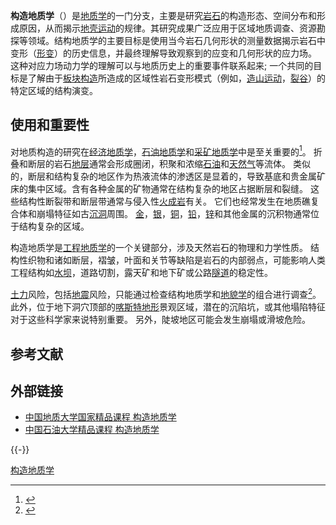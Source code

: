 '''构造地质学'''（{{lang-en|Structural geology}}）是[[地质学|地质学]]的一门分支，主要是研究[[岩石|岩石]]的构造形态、空间分布和形成原因，从而揭示[[地壳运动|地壳运动]]的规律。其研究成果广泛应用于区域地质调查、资源勘探等领域。结构地质学的主要目标是使用当今岩石几何形状的测量数据揭示岩石中变形（[[形变|形变]]）的历史信息，并最终理解导致观察到的应变和几何形状的应力场。 这种对应力场动力学的理解可以与地质历史上的重要事件联系起来; 一个共同的目标是了解由于[[板块构造|板块构造]]所造成的区域性岩石变形模式（例如，[[造山运动|造山运动]]，[[裂谷|裂谷]]）的特定区域的结构演变。

== 使用和重要性 ==
对地质构造的研究在[[经济地质学|经济地质学]]，[[石油地质学|石油地质学]]和[[采矿业|采矿地质学]]中是至关重要的<ref>{{cite book|last=Russell|first=William L|title=Structural Geology for Petroleum Geologists|publisher=McGraw-Hill|location=New York|year=1955|pages=1|chapter=1. Introduction|url=https://www.questia.com/PM.qst?a=o&docId=11442903|access-date=2018-05-13|archive-date=2009-07-03|archive-url=https://web.archive.org/web/20090703232818/http://www.questia.com/PM.qst?a=o&docId=11442903|dead-url=no}}</ref>。 折叠和断层的岩石[[地层|地层]]通常会形成圈闭，积聚和浓缩[[石油|石油]]和[[天然气|天然气]]等流体。 类似的，断层和结构复杂的地区作为热液流体的渗透区是显着的，导致基底和贵金属矿床的集中区域。含有各种金属的矿物通常在结构复杂的地区占据断层和裂缝。 这些结构性断裂带和断层带通常与侵入性[[火成岩|火成岩]]有关。 它们也经常发生在地质礁复合体和崩塌特征如古[[沉洞|沉洞]]周围。 [[金|金]]，[[银|银]]，[[铜|铜]]，[[铅|铅]]，[[锌|锌]]和其他金属的沉积物通常位于结构复杂的区域。

构造地质学是[[工程地质学|工程地质学]]的一个关键部分，涉及天然岩石的物理和力学性质。 结构性织物和诸如断层，褶皱，叶面和关节等缺陷是岩石的内部弱点，可能影响人类工程结构如[[水坝|水坝]]，道路切割，露天矿和地下矿或公路[[隧道|隧道]]的稳定性。

[[土力工程|土力]]风险，包括[[地震|地震]]风险，只能通过检查结构地质学和[[地貌学|地貌学]]的组合进行调查<ref>{{cite web|url=http://pubs.usgs.gov/gip/dynamic/tectonics.html|title=Plate tectonics and people|work=USGS|access-date=2018-05-15|archive-date=2016-06-01|archive-url=https://web.archive.org/web/20160601184552/http://pubs.usgs.gov/gip/dynamic/tectonics.html|dead-url=no}}</ref>。 此外，位于地下洞穴顶部的[[喀斯特地形|喀斯特地形]]景观区域，潜在的沉陷坑，或其他塌陷特征对于这些科学家来说特别重要。 另外，陡坡地区可能会发生崩塌或滑坡危险。

== 参考文献 ==
{{Reflist}}

== 外部链接 ==
* [https://web.archive.org/web/20100308185433/http://jpkc.cug.edu.cn/08jpkc/zuoxun/10_Curriculum/ 中国地质大学国家精品课程 构造地质学]
* [http://jpkc.hdpu.edu.cn/jpkc/C68/Course/Index.htm 中国石油大学精品课程 构造地质学]{{dead link|date=2018年3月 |bot=InternetArchiveBot |fix-attempted=yes }}

{{-}}
{{地质学}}
{{构造地质学}}

{{Authority control}}
[[Category:构造地质学|]]